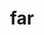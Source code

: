 ---
title: far
description: far
sidebar:
  label: far
  order: 1
  badge:
    text: Outdated
    variant: caution
---